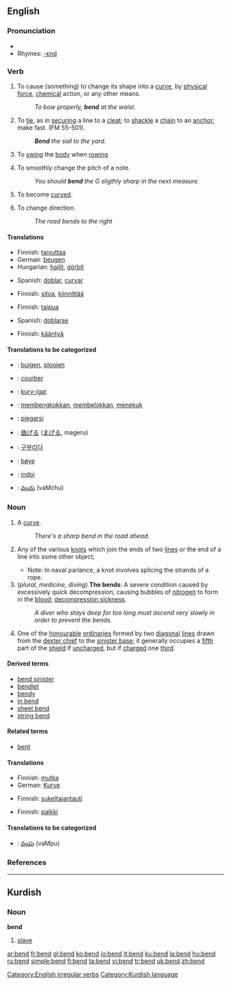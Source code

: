 ==English==

===Pronunciation===
*{{IPA|/'bɛnd/}}
*Rhymes: [[Rhymes:English:-ɛnd|-ɛnd]]

===Verb===
{{en-verb|bends|bending|bent}}

# {{transitive}} To cause (something) to change its shape into a [[curve]], by [[physical]] [[force]], [[chemical]] action, or any other means.
#: ''To bow properly, '''bend''' at the waist.''
# {{transitive}} {{nautical}} To [[tie]], as in [[securing]] a line to a [[cleat]]; to [[shackle]] a [[chain]] to an [[anchor]]; make fast. (FM 55-501).
#: '''''Bend''' the sail to the yard.''
# {{transitive}} {{nautical}} To [[swing]] the [[body]] when [[rowing]]
# {{transitive}} {{music}} To smoothly change the pitch of a note.
#: ''You should '''bend''' the G sligthly sharp in the next measure.''
# {{intransitive}}  To become [[curve]]d.
# {{intransitive}} To change direction.
#: ''The road bends to the right''

====Translations====
{{trans-top|to shape into a curve}}
*Finnish: [[taivuttaa]]
*German: [[beugen]]
*Hungarian: [[hajlít]], [[görbít]]
{{trans-mid}}
*Spanish: [[doblar]], [[curvar]]
{{trans-bottom}}

{{trans-top|to tie a line}}
*Finnish: [[sitoa]], [[kiinnittää]]
{{trans-mid}}
{{trans-bottom}}

{{trans-top|to swing the body when rowing}}
{{trans-mid}}
{{trans-bottom}}

{{trans-top|to change the pitch}}
{{trans-mid}}
{{trans-bottom}}

{{trans-top|to become curved}}
*Finnish: [[taipua]]
{{trans-mid}}
*Spanish: [[doblarse]]
{{trans-bottom}}

{{trans-top|to change direction}}
*Finnish: [[kääntyä]]
{{trans-mid}}
{{trans-bottom}}

====Translations to be categorized====
{{trans-top}}
*{{ttbc|Dutch}}: [[buigen]], [[plooien]] <!-- not checked -->
*{{ttbc|French}}: [[courber]]
*{{ttbc|Ido}}: [[kurv-igar]]
*{{ttbc|Indonesian}}: [[bengkok|membengkokkan]], [[belok|membelokkan]], [[tekuk|menekuk]] <!-- not checked -->
*{{ttbc|Italian}}: [[piegarsi]]
*{{ttbc|Japanese}}: [[曲げる]] ([[まげる]], mageru) <!-- not checked -->
*{{ttbc|Korean}}: [[구부리다]]
*{{ttbc|Norwegian}}: [[bøye]]
*{{ttbc|Romanian}}: [[indoi]]
*{{ttbc|Telugu}}: [[వంచు]] (vaMchu)
{{trans-bottom}}

===Noun===
{{en-noun}}

# A [[curve]].
#: ''There's a sharp bend in the road ahead.''
# {{nautical}} Any of the various [[knot]]s which join the ends of two [[line]]s or the end of a line into some other object; 
#* Note: In naval parlance, a knot involves splicing the strands of a rope.
# (''plural, medicine, diving'') '''The bends''': A severe condition caused by excessively quick decompression, causing bubbles of [[nitrogen]] to form in the [[blood]]; [[decompression sickness]].
#: ''A diver who stays deep for too long must ascend very slowly in order to prevent the bends.''
# {{heraldry}} One of the [[honourable]] [[ordinary|ordinaries]] formed by two [[diagonal]] [[line]]s drawn from the [[dexter chief]] to the [[sinister base]]; it generally occupies a [[fifth]] part of the [[shield]] if [[uncharged]], but if [[charged]] one [[third]].

====Derived terms====
*[[bend sinister]]
*[[bendlet]]
*[[bendy]]
*[[in bend]]
*[[sheet bend]]
*[[string bend]]

====Related terms====
*[[bent]]

====Translations====
{{trans-top|curve}}
*Finnish: [[mutka]]
*German: [[Kurve]] {{f}}
{{trans-mid}}
{{trans-bottom}}

{{trans-top|knot}}
{{trans-mid}}
{{trans-bottom}}

{{trans-top|decompression sickness}}
*Finnish: [[sukeltajantauti]]
{{trans-mid}}
{{trans-bottom}}

{{trans-top|heraldic term}}
*Finnish: [[palkki]]
{{trans-mid}}
{{trans-bottom}}

====Translations to be categorized====
{{checktrans}}
*{{ttbc|Telugu}}: [[వంపు]] (vaMpu)

===References===
{{R:Heraldry 1862}}

----

==Kurdish==
===Noun===
'''bend'''

# [[slave]]

[[Category:English irregular verbs]]
[[Category:Kurdish language]]

[[ar:bend]]
[[fr:bend]]
[[gl:bend]]
[[ko:bend]]
[[io:bend]]
[[it:bend]]
[[ku:bend]]
[[la:bend]]
[[hu:bend]]
[[ru:bend]]
[[simple:bend]]
[[fi:bend]]
[[ta:bend]]
[[vi:bend]]
[[tr:bend]]
[[uk:bend]]
[[zh:bend]]